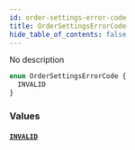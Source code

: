 ```yaml
---
id: order-settings-error-code
title: OrderSettingsErrorCode
hide_table_of_contents: false
---
```


No description

```graphql
enum OrderSettingsErrorCode {
  INVALID
}
```

### Values

#### [`INVALID`](#)
